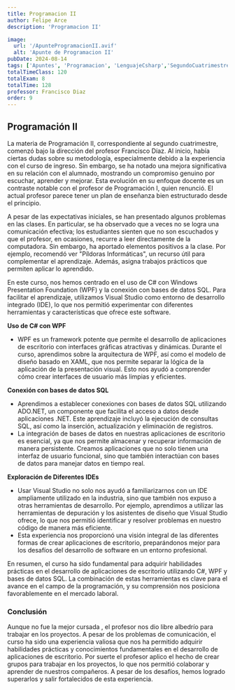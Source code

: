 ```yaml
---
title: Programacion II
author: Felipe Arce
description: 'Programacion II'

image:
  url: '/ApunteProgramacionII.avif'
  alt: 'Apunte de Programacion II'
pubDate: 2024-08-14
tags: ['Apuntes', 'Programacion', 'LenguajeCsharp','SegundoCuatrimestre']
totalTimeClass: 120
totalExam: 8
totalTime: 128
professor: Francisco Diaz
order: 9
---
```


## Programación II

La materia de Programación II, correspondiente al segundo cuatrimestre, comenzó bajo la dirección del profesor Francisco Díaz. Al inicio, había ciertas dudas sobre su metodología, especialmente debido a la experiencia con el curso de ingreso. Sin embargo, se ha notado una mejora significativa en su relación con el alumnado, mostrando un compromiso genuino por escuchar, aprender y mejorar. Esta evolución en su enfoque docente es un contraste notable con el profesor de Programación I, quien renunció. El actual profesor parece tener un plan de enseñanza bien estructurado desde el principio.

A pesar de las expectativas iniciales, se han presentado algunos problemas en las clases. En particular, se ha observado que a veces no se logra una comunicación efectiva; los estudiantes sienten que no son escuchados y que el profesor, en ocasiones, recurre a leer directamente de la computadora. Sin embargo, ha aportado elementos positivos a la clase. Por ejemplo, recomendó ver "Píldoras Informáticas", un recurso útil para complementar el aprendizaje. Además, asigna trabajos prácticos que permiten aplicar lo aprendido.

En este curso, nos hemos centrado en el uso de C# con Windows Presentation Foundation (WPF) y la conexión con bases de datos SQL. Para facilitar el aprendizaje, utilizamos Visual Studio como entorno de desarrollo integrado (IDE), lo que nos permitió experimentar con diferentes herramientas y características que ofrece este software.

**Uso de C# con WPF**
- WPF es un framework potente que permite el desarrollo de aplicaciones de escritorio con interfaces gráficas atractivas y dinámicas. Durante el curso, aprendimos sobre la arquitectura de WPF, así como el modelo de diseño basado en XAML, que nos permite separar la lógica de la aplicación de la presentación visual. Esto nos ayudó a comprender cómo crear interfaces de usuario más limpias y eficientes.

**Conexión con bases de datos SQL**
- Aprendimos a establecer conexiones con bases de datos SQL utilizando ADO.NET, un componente que facilita el acceso a datos desde aplicaciones .NET. Este aprendizaje incluyó la ejecución de consultas SQL, así como la inserción, actualización y eliminación de registros.
- La integración de bases de datos en nuestras aplicaciones de escritorio es esencial, ya que nos permite almacenar y recuperar información de manera persistente. Creamos aplicaciones que no solo tienen una interfaz de usuario funcional, sino que también interactúan con bases de datos para manejar datos en tiempo real.

**Exploración de Diferentes IDEs**
- Usar Visual Studio no solo nos ayudó a familiarizarnos con un IDE ampliamente utilizado en la industria, sino que también nos expuso a otras herramientas de desarrollo. Por ejemplo, aprendimos a utilizar las herramientas de depuración y los asistentes de diseño que Visual Studio ofrece, lo que nos permitió identificar y resolver problemas en nuestro código de manera más eficiente.
- Esta experiencia nos proporcionó una visión integral de las diferentes formas de crear aplicaciones de escritorio, preparándonos mejor para los desafíos del desarrollo de software en un entorno profesional.

En resumen, el curso ha sido fundamental para adquirir habilidades prácticas en el desarrollo de aplicaciones de escritorio utilizando C#, WPF y bases de datos SQL. La combinación de estas herramientas es clave para el avance en el campo de la programación, y su comprensión nos posiciona favorablemente en el mercado laboral.

### Conclusión

Aunque no fue la mejor cursada , el profesor nos dio libre albedrío para trabajar en los proyectos.  A pesar de los problemas de comunicación, el curso ha sido una experiencia valiosa que nos ha permitido adquirir habilidades prácticas y conocimientos fundamentales en el desarrollo de aplicaciones de escritorio. Por suerte el profesor aplico el hecho de crear grupos para trabajar en los proyectos, lo que nos permitió colaborar y aprender de nuestros compañeros. A pesar de los desafíos, hemos logrado superarlos y salir fortalecidos de esta experiencia.

